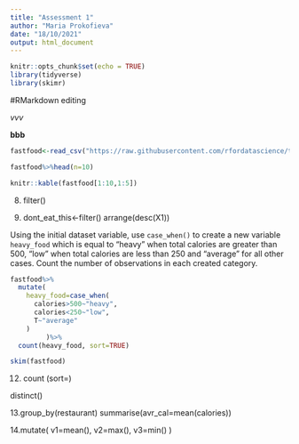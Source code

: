 ```yaml
---
title: "Assessment 1"
author: "Maria Prokofieva"
date: "18/10/2021"
output: html_document
---
```


```r
knitr::opts_chunk$set(echo = TRUE)
library(tidyverse)
library(skimr)
```

#RMarkdown editing


*vvv*

**bbb**

```r
fastfood<-read_csv("https://raw.githubusercontent.com/rfordatascience/tidytuesday/master/data/2018/2018-09-04/fastfood_calories.csv")

fastfood%>%head(n=10)

knitr::kable(fastfood[1:10,1:5])


```

8. filter()

9. dont_eat_this<-filter()
arrange(desc(X1))


Using the initial dataset variable, use `case_when()` to create a new variable `heavy_food` which is equal to "heavy" when total calories are greater than 500, "low" when total calories are less than 250 and "average" for all other cases. Count the number of observations in each created category.

```r
fastfood%>%
  mutate(
    heavy_food=case_when(
      calories>500~"heavy",
      calories<250~"low",
      T~"average"
    )
         )%>%
  count(heavy_food, sort=TRUE)
```


```r
skim(fastfood)
```

12. count (sort=)

distinct()

13.group_by(restaurant)
summarise(avr_cal=mean(calories))

14.mutate(
v1=mean(),
v2=max(),
v3=min()
)

